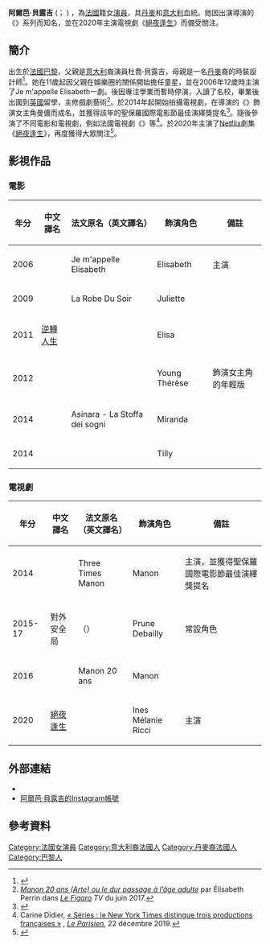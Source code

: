 {{藝人
| 姓名 = 阿爾芭·貝露吉 <br>Alba Gaïa Bellugi
| 英文名 = Alba Gaïa Bellugi
| 出生日期 = {{Birth date and age|1995|03|05}}
| 代表作 = 《[[逆轉人生|逆轉人生]]》、《{{link-fr|曼儂|3 x Manon}}》、《[[絕夜逢生|絕夜逢生]]》
| type = 女演員
| 图片 = 
| 图片尺寸 = 
| 图片简介 = 
| 国籍 = [[法國|法國]]
| 出生地点 = [[法國|法國]][[巴黎|巴黎]]
| 职业 = 電影、電視劇演員
| 语言 = [[法语|法语]]、[[英語|英語]]
| 教育程度 = {{link-en|皇家威爾士音樂和戲劇學院}}戲劇藝術學士
| 活跃年代 = 2005年至今
| imdb = 2031248
}}
'''阿爾芭·貝露吉''' ({{lang-fr|Alba Gaïa Bellugi}}；{{bd|1995年|3月5日}} ) ，為[[法國|法國]]籍女[[演員|演員]]，具[[丹麥|丹麥]]和[[意大利|意大利]]血統。她因出演{{link-en|約翰澤維爾·德·萊斯德雷|Jean-Xaiver de Lestrade}}導演的《{{link-fr|曼儂|3 x Manon}}》系列而知名，並在2020年主演電視劇《[[絕夜逢生|絕夜逢生]]》而備受關注。

== 簡介 ==
出生於[[法國|法國]][[巴黎|巴黎]]，父親是[[意大利|意大利]]裔演員杜喬·貝露吉，母親是一名[[丹麥|丹麥]]裔的時裝設計師<ref>{{Cite web |title=Alba Gaïa Bellugi, les ombres d'une “Manon” en fleurs |url=http://television.telerama.fr/television/alba-gaia-bellugi-les-ombres-d-une-manon-en-fleurs,158424.php |date=1 June 2017 |website=telerama.fr |access-date=2020-12-30 |archive-date=2017-08-04 |archive-url=https://web.archive.org/web/20170804070436/http://television.telerama.fr/television/alba-gaia-bellugi-les-ombres-d-une-manon-en-fleurs,158424.php |dead-url=no }}</ref>。她在11歲起因父親在娛樂圈的關係開始擔任童星，並在2006年12歲時主演了Je m'appelle Elisabeth一劇。後因專注學業而暫時停演，入讀了名校{{link-fr|蘇菲亞日耳曼女子高中|Lycée Sophie-Germain}}，畢業後出國到[[英國|英國]]{{link-en|皇家威爾士音樂和戲劇學院}}留學，主修戲劇藝術<ref>[http://tvmag.lefigaro.fr/programme-tv/manon-20-ans-arte-ou-le-dur-passage-a-l-age-adulte_78208008-45ec-11e7-8298-af266e9d3765/ ''Manon 20 ans (Arte) ou le dur passage à l’âge adulte''] {{Wayback|url=http://tvmag.lefigaro.fr/programme-tv/manon-20-ans-arte-ou-le-dur-passage-a-l-age-adulte_78208008-45ec-11e7-8298-af266e9d3765/ |date=20191105000507 }} par Élisabeth Perrin dans ''[[Le_Figaro|Le Figaro]] TV'' du juin 2017.</ref>。於2014年起開始拍攝電視劇，在{{link-en|約翰澤維爾·德·萊斯德雷|Jean-Xaiver de Lestrade}}導演的《{{link-fr|曼儂系列|3 x Manon}}》飾演女主角曼儂而成名，並獲得該年的聖保羅國際電影節最佳演繹獎提名<ref>{{Cite web|url=http://teleobs.nouvelobs.com/series/20140410.OBS3503/3-x-manon-la-mini-serie-choc-en-centre-educatif-ferme.html|title=''3 X Manon'', la mini-série choc en centre éducatif fermé|editor=Télé Obs|date=10 April 2014|author=Marjolaine Jarry|access-date=2020-12-30|archive-date=2016-03-03|archive-url=https://web.archive.org/web/20160303193053/http://teleobs.nouvelobs.com/series/20140410.OBS3503/3-x-manon-la-mini-serie-choc-en-centre-educatif-ferme.html|dead-url=no}}</ref>。隨後參演了不同電影和電視劇，例如法國電視劇《{{link-en|對外安全局|The Bureau (TV series)}}》等<ref>Carine Didier, [http://www.leparisien.fr/culture-loisirs/series/series-le-new-york-times-distingue-trois-productions-francaises-22-12-2019-8223027.php « Séries : le New York Times distingue trois productions françaises »] {{Wayback|url=http://www.leparisien.fr/culture-loisirs/series/series-le-new-york-times-distingue-trois-productions-francaises-22-12-2019-8223027.php |date=20200807040453 }}, ''[[Le_Parisien|Le Parisien]]'', 22 décembre 2019.</ref>。於2020年主演了[[Netflix|Netflix]]劇集《[[絕夜逢生|絕夜逢生]]》，再度獲得大眾關注<ref>{{Cite Web|url=https://www.dramaqueen.com.tw/tvshow/Into%20The%20Night.html|title=台灣電視迷影評|3=|access-date=2020-12-30|archive-date=2020-08-10|archive-url=https://web.archive.org/web/20200810115040/https://www.dramaqueen.com.tw/tvshow/Into%20The%20Night.html|dead-url=no}}</ref>。

== 影視作品 ==
=== 電影 ===
{| class="wikitable"
! 年分
! 中文譯名 
! 法文原名（英文譯名）
! 飾演角色
! 備註
|-
|2006
| 
| Je m'appelle Elisabeth
| Elisabeth
| 主演
|-
|2009
|
| La Robe Du Soir
| Juliette
|
|-
|2011
| [[逆轉人生|逆轉人生]]
| {{link-en|The Intouchables}}
| Elisa
|
|-
|2012
|
| {{link-en|Thérèse Desqueyroux}}
| Young Thérèse
| 飾演女主角的年輕版
|-
|2014
|
| Asinara - La Stoffa dei sogni
| Miranda
|
|-
|2014
|
| {{link-en|Life of Riley}}
| Tilly
|
|}

=== 電視劇 ===
{| class="wikitable"
! 年分
! 中文譯名 
! 法文原名（英文譯名）
! 飾演角色
! 備註
|-
|2014
|{{link-fr|曼儂|3 x Manon}}
| Three Times Manon
| Manon
| 主演，並獲得聖保羅國際電影節最佳演繹獎提名
|-
|2015-17
| 對外安全局
| {{link-fr|Le Bureau des Légendes}}（{{link-en|The Bureau|The Bureau (TV series)}}）
| Prune Debailly
| 常設角色
|-
|2016
|{{link-fr|二十歲的曼儂|3 x Manon}}
| Manon 20 ans
| Manon
|
|-
|2020
| [[絕夜逢生|絕夜逢生]]
| {{link-en|Into the Night}}
| Ines Mélanie Ricci
| 主演
|}

== 外部連結 ==
* {{IMDb name|2031248}}
* [https://instagram.com/albabellugi?igshid=1r1k5mkgjx15t 阿爾芭·貝露吉的Instagram帳號]

== 參考資料 ==
{{Reflist}}

{{normdaten}}
{{DEFAULTSORT:bellugi}}
[[Category:法國女演員|Category:法國女演員]]
[[Category:意大利裔法國人|Category:意大利裔法國人]]
[[Category:丹麥裔法國人|Category:丹麥裔法國人]]
[[Category:巴黎人|Category:巴黎人]]